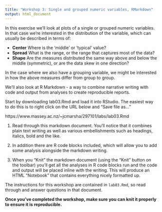 ```yaml
---
title: "Workshop 3: Single and grouped numeric variables, RMarkdown"
output: html_document
---
```


In this exercise we'll look at plots of a single or grouped numeric variables. In that case we're interested in the distribution of the variable, which can usually be described in terms of:

- **Center** Where is the 'middle' or 'typical' value?
- **Spread** What is the range, or the range that captures most of the data?
- **Shape** Are the measures distributed the same way above and below the middle (symmetric), or are the data skew in one direction?

In the case where we also have a grouping variable, we might be interested in how the above measures differ from group to group.

We'll also look at R Markdown - a way to combine narrative writing with code and output from analyses to create reproducible reports.

Start by downloading lab03.Rmd and load it into RStudio. The easiest way to do this is to right click on the URL below and "Save file as..."

https://www.massey.ac.nz/~jcmarsha/297101/labs/lab03.Rmd

1. Read through this markdown document. You'll notice that it combines plain text writing as well as various embellishments such as headings, italics, bold and the like.

2. In addition there are R code blocks included, which will allow you to add some analysis alongside the markdown writing.

3. When you "Knit" the markdown document (using the "Knit" button on the toolbar) you'll get all the analyses in R code blocks run and the code and output will be placed inline with the writing. This will produce an HTML "Notebook" that contains everything nicely formatted up.

The instructions for this workshop are contained in `lab03.Rmd`, so read through and answer questions in that document.

**Once you've completed the workshop, make sure you can knit it properly to ensure it is reproducible.**
